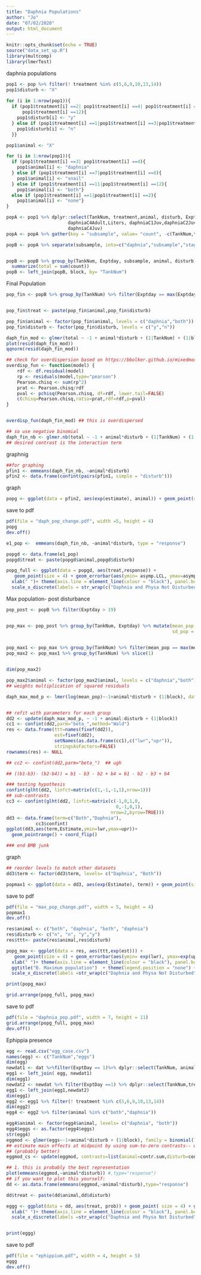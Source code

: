 ```yaml
---
title: "Daphnia Populations"
author: "Jo"
date: "07/02/2020"
output: html_document
---
```


```r
knitr::opts_chunk$set(echo = TRUE)
source("data_set_up.R")
library(multcomp)
library(lmerTest)
```

daphnia populations
```r
pop1 <- pop %>% filter(! treatment %in% c(5,6,9,10,13,14))
pop1$disturb <- "X"
  
for (i in 1:nrow(pop1)){
  if (pop1$treatment[i] ==2| pop1$treatment[i] ==4| pop1$treatment[i] ==8|
      pop1$treatment[i] ==12){
    pop1$disturb[i] <- "y"
  } else if (pop1$treatment[i] ==1|pop1$treatment[i] ==3|pop1$treatment[i] ==7|pop1$treatment[i] ==11){
    pop1$disturb[i] <- "n"
  }}

pop1$animal <- "X"

for (i in 1:nrow(pop1)){
  if (pop1$treatment[i] ==3| pop1$treatment[i] ==4){
    pop1$animal[i] <- "daphnia"
  } else if (pop1$treatment[i] ==7|pop1$treatment[i] ==8){
    pop1$animal[i] <- "snail"
  } else if (pop1$treatment[i] ==11|pop1$treatment[i] ==12){
    pop1$animal[i] <- "both"}
  else if (pop1$treatment[i] ==1|pop1$treatment[i] ==2){
    pop1$animal[i] <- "none"}
}

popA <- pop1 %>% dplyr::select(TankNum, treatment,animal, disturb, Exptday, daphniaC1Adult,daphniaC2Adult,daphniaC3,
                       daphniaC4Adult,Liters, daphniaC1Juv,daphniaC2Juv,daphniaC3Juv,
                       daphniaC4Juv)
popA <- popA %>% gather(key = "subsample", value= "count", -c(TankNum,treatment, Exptday, Liters, animal, disturb))

popB <- popA %>% separate(subsample, into=c("daphnia","subsample","stage"),sep ='([[:upper:]])', extra = "drop", fill = "right" )


popB <- popB %>% group_by(TankNum, Exptday, subsample, animal, disturb) %>% 
  summarize(total = sum(count))
popB <- left_join(popB, block, by= "TankNum")

```

Final Population
```r
pop_fin <- popB %>% group_by(TankNum) %>% filter(Exptday == max(Exptday))


pop_fin$treat <- paste(pop_fin$animal,pop_fin$disturb)

pop_fin$animal <- factor(pop_fin$animal, levels = c("daphnia","both"))
pop_fin$disturb <- factor(pop_fin$disturb, levels = c("y","n"))

daph_fin_mod <- glmer(total ~ -1 + animal*disturb + (1|TankNum) + (1|block),data = pop_fin, family = "poisson" ) 
plot(resid(daph_fin_mod))
qqnorm(resid(daph_fin_mod))

## check for overdispersion based on https://bbolker.github.io/mixedmodels-misc/glmmFAQ.html
overdisp_fun <- function(model) {
    rdf <- df.residual(model)
    rp <- residuals(model,type="pearson")
    Pearson.chisq <- sum(rp^2)
    prat <- Pearson.chisq/rdf
    pval <- pchisq(Pearson.chisq, df=rdf, lower.tail=FALSE)
    c(chisq=Pearson.chisq,ratio=prat,rdf=rdf,p=pval)
}


overdisp_fun(daph_fin_mod) ## this is overdispersed

## so use negative binomial 
daph_fin_nb <- glmer.nb(total ~ -1 + animal*disturb + (1|TankNum) + (1|block),data = pop_fin)
## desired contrast is the interaction term

```


graphnig
```r
##for graphing
pfin1 <- emmeans(daph_fin_nb, ~animal*disturb)
pfin2 <- data.frame(confint(pairs(pfin1, simple = "disturb")))

```


graph
```r
popg <- ggplot(data = pfin2, aes(exp(estimate), animal)) + geom_point(size=4) + geom_errorbarh(aes(xmin=exp(asymp.LCL), xmax = exp(asymp.UCL)), height = 0.3) + ylab("") + xlab(str_wrap("Proportional Change in Final Population", width = 25)) + theme(axis.line = element_line(colour = "black"), panel.border = element_blank()) + geom_vline(xintercept = 1, color = "gray68", linetype = "dashed") + scale_y_discrete(labels = str_wrap(c("Daphnia","Daphnia and Physa" ), width = 10))

```

save to pdf
```r
pdf(file = "daph_pop_change.pdf", width =5, height = 4)
popg
dev.off()

```

```r
e1_pop <-  emmeans(daph_fin_nb, ~animal*disturb, type = "response")

popgd <- data.frame(e1_pop)
popgd$treat <- paste(popgd$animal,popgd$disturb)

popg_full <- ggplot(data = popgd, aes(treat,response)) +  
   geom_point(size = 4) + geom_errorbar(aes(ymin= asymp.LCL, ymax=asymp.UCL), width = 0.3)+ ylab("Daphnia magna per 10mL") + 
  xlab(" ")+ theme(axis.line = element_line(colour = "black"), panel.border = element_blank())  + ggtitle("A. Final Population")+ theme(legend.position = "none") + 
  scale_x_discrete(labels = str_wrap(c("Daphnia and Physa Not Disturbed", "Daphnia and Physa Disturbed", "Daphia Not Disturbed", "Daphnia Disturbed"),width = 8))


```


Max population- post disturbance
```r

pop_post <- popB %>% filter(Exptday > 19) 


pop_max <- pop_post %>% group_by(TankNum, Exptday) %>% mutate(mean_pop = mean(total),
                                                              sd_pop = sd(total))
   

pop_max1 <- pop_max %>% group_by(TankNum) %>% filter(mean_pop == max(mean_pop))
pop_max2 <- pop_max1 %>% group_by(TankNum) %>% slice(1)


dim(pop_max2)

pop_max2$animal <- factor(pop_max2$animal, levels = c("daphnia","both"))
## weights multiplication of squared residuals

daph_max_mod_p <- lmer(log(mean_pop)~-1+animal*disturb + (1|block), data = pop_max2, weights = 1/sd_pop^2)


## refit with parameters for each group
dd2 <- update(daph_max_mod_p, ~ -1 + animal:disturb + (1|block))
cc1 <- confint(dd2,parm="beta_",method="Wald")
res <- data.frame(ttt=names(fixef(dd2)),
                  est=fixef(dd2),
                  setNames(as.data.frame(cc1),c("lwr","upr")),
                  stringsAsFactors=FALSE)
rownames(res) <- NULL

## cc2 <- confint(dd2,parm="beta_")  ## ugh

## ((b1-b3)- (b2-b4)) = b1 - b3 - b2 + b4 = b1 - b2 - b3 + b4

### testing hypothesis
confint(glht(dd2, linfct=matrix(c(1,-1,-1,1),nrow=1)))
## sub-contrasts
cc3 <- confint(glht(dd2, linfct=matrix(c(-1,0,1,0,
                                         0,-1,0,1),
                                       nrow=2,byrow=TRUE)))
dd3 <- data.frame(term=c("Both","Daphnia"),
           cc3$confint)
ggplot(dd3,aes(term,Estimate,ymin=lwr,ymax=upr))+
  geom_pointrange() + coord_flip()

### end BMB junk

```


graph
```r
## reorder levels to match other datasets
dd3$term <- factor(dd3$term, levels= c("Daphnia", "Both"))

popmax1 <- ggplot(data = dd3, aes(exp(Estimate), term)) + geom_point(size=4) + geom_errorbarh(aes(xmin=exp(lwr), xmax = exp(upr)), height = 0.3) + ylab(" ") + xlab(str_wrap("Proportional Change in Maximum Population", width = 25)) + theme(axis.line = element_line(colour = "black"), panel.border = element_blank()) + geom_vline(xintercept = 1, color = "gray68", linetype = "dashed") + scale_y_discrete(labels = str_wrap(c("Daphnia","Daphnia and Physa" ), width = 10))
```

save to pdf
```r
pdf(file = "max_pop_change.pdf", width = 5, height = 4)
popmax1
dev.off()
```


```r

res$animal <- c("both", "daphnia", "both", "daphnia")
res$disturb <- c("n", "n", "y","y")
res$ttt<- paste(res$animal,res$disturb)

popg_max <- ggplot(data = res, aes(ttt,exp(est))) +  
   geom_point(size = 4) + geom_errorbar(aes(ymin= exp(lwr), ymax=exp(upr)), width = 0.3)+ ylab("Daphnia magna per 10 mL ") + 
  xlab(" ")+ theme(axis.line = element_line(colour = "black"), panel.border = element_blank()) +
  ggtitle("B. Maximum population")  + theme(legend.position = "none") + 
  scale_x_discrete(labels =str_wrap(c("Daphnia and Physa Not Disturbed", "Daphnia and Physa Disturbed", "Daphia Not Disturbed", "Daphnia Disturbed"),width = 8))

print(popg_max)

grid.arrange(popg_full, popg_max)

```

save to pdf
```r
pdf(file = "daphnia_pop.pdf", width = 7, height = 11)
grid.arrange(popg_full, popg_max)
dev.off()


```



Ephippia presence
```r
egg <- read.csv("egg_case.csv")
names(egg) <- c("TankNum","eggs")
dim(egg)
newdat1 <- dat %>%filter(ExptDay == 1)%>% dplyr::select(TankNum, animal, disturb, block)
egg1 <- left_join( egg, newdat1)
dim(egg1)
newdat2 <- newdat %>% filter(ExptDay ==1) %>% dplyr::select(TankNum,treatment)
egg1 <- left_join(egg1,newdat2)
dim(egg1)
egg2 <- egg1 %>% filter(! treatment %in% c(5,6,9,10,13,14))
dim(egg2)
egg4 <- egg2 %>% filter(animal %in% c("both","daphnia"))
```

```r
egg4$animal <- factor(egg4$animal, levels= c("daphnia", "both"))
egg4$eggs <- as.factor(egg4$eggs)
str(egg4)
eggmod <- glmer(eggs~-1+animal*disturb + (1|block), family = binomial(link= logit), data = egg4)
## estimate main effects at midpoint by using sum-to-zero contrasts-- why did I do this?? 
## (probably better)
eggmod_cs <- update(eggmod, contrasts=list(animal=contr.sum,disturb=contr.sum))


```


```r
## 1. this is probably the best representation
plot(emmeans(eggmod,~animal*disturb)) #,type="response")
## if you want to plot this yourself:
dd <- as.data.frame(emmeans(eggmod,~animal*disturb),type="response")

dd$treat <- paste(dd$animal,dd$disturb)

eggg <- ggplot(data = dd, aes(treat, prob)) + geom_point( size = 4) + geom_errorbar(aes(ymin= asymp.LCL, ymax=asymp.UCL), width = 0.3)+ ylab("Probablity Ephippium Present") + 
  xlab(" ")+ theme(axis.line = element_line(colour = "black"), panel.border = element_blank()) +
  scale_x_discrete(labels =str_wrap(c("Daphnia and Physa Not Disturbed", "Daphnia and Physa Disturbed", "Daphia Not Disturbed", "Daphnia Disturbed"),width = 8))


print(eggg)
```

save to pdf
```r
pdf(file = "ephippium.pdf", width = 4, height = 5)
eggg
dev.off()

```



